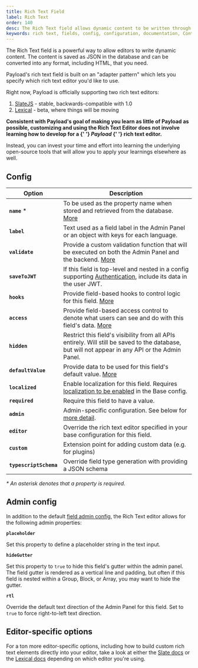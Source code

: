 ```yaml
---
title: Rich Text Field
label: Rich Text
order: 140
desc: The Rich Text field allows dynamic content to be written through the Admin Panel. Learn how to use Rich Text fields, see examples and options.
keywords: rich text, fields, config, configuration, documentation, Content Management System, cms, headless, javascript, node, react, nextjs
---
```


<Banner>
  The Rich Text field is a powerful way to allow editors to write dynamic content. The content is
  saved as JSON in the database and can be converted into any format, including HTML, that you need.
</Banner>

<LightDarkImage
  srcLight="https://payloadcms.com/images/docs/fields/richtext.png"
  srcDark="https://payloadcms.com/images/docs/fields/richtext-dark.png"
  alt="Shows a Rich Text field in the Payload admin panel"
  caption="Admin Panel screenshot of a Rich Text field"
/>

Payload's rich text field is built on an "adapter pattern" which lets you specify which rich text editor you'd like to use.

Right now, Payload is officially supporting two rich text editors:

1. [SlateJS](/docs/rich-text/slate) - stable, backwards-compatible with 1.0
2. [Lexical](/docs/rich-text/lexical) - beta, where things will be moving

<Banner type="success">
  <strong>
    Consistent with Payload's goal of making you learn as little of Payload as possible, customizing
    and using the Rich Text Editor does not involve learning how to develop for a
    {' '}
    <em>Payload</em>
    {' '}
    rich text editor.
  </strong>

  Instead, you can invest your time and effort into learning the underlying open-source tools that
  will allow you to apply your learnings elsewhere as well.
</Banner>

## Config

| Option                 | Description                                                                                                                                             |
| ---------------------- | ------------------------------------------------------------------------------------------------------------------------------------------------------- |
| **`name`** \*          | To be used as the property name when stored and retrieved from the database. [More](/docs/fields/overview#field-names)                                  |
| **`label`**            | Text used as a field label in the Admin Panel or an object with keys for each language.                                                                 |
| **`validate`**         | Provide a custom validation function that will be executed on both the Admin Panel and the backend. [More](/docs/fields/overview#validation)            |
| **`saveToJWT`**        | If this field is top-level and nested in a config supporting [Authentication](/docs/authentication/config), include its data in the user JWT.           |
| **`hooks`**            | Provide field-based hooks to control logic for this field. [More](/docs/fields/overview#field-level-hooks)                                              |
| **`access`**           | Provide field-based access control to denote what users can see and do with this field's data. [More](/docs/fields/overview#field-level-access-control) |
| **`hidden`**           | Restrict this field's visibility from all APIs entirely. Will still be saved to the database, but will not appear in any API or the Admin Panel.        |
| **`defaultValue`**     | Provide data to be used for this field's default value. [More](/docs/fields/overview#default-values)                                                    |
| **`localized`**        | Enable localization for this field. Requires [localization to be enabled](/docs/configuration/localization) in the Base config.                         |
| **`required`**         | Require this field to have a value.                                                                                                                     |
| **`admin`**            | Admin-specific configuration. See below for [more detail](#admin-config).                                                                               |
| **`editor`**           | Override the rich text editor specified in your base configuration for this field.                                                                      |
| **`custom`**           | Extension point for adding custom data (e.g. for plugins)                                                                                               |
| **`typescriptSchema`** | Override field type generation with providing a JSON schema                                                                                             |

_\* An asterisk denotes that a property is required._

## Admin config

In addition to the default [field admin config](/docs/fields/overview#admin-config), the Rich Text editor allows for the following admin properties:

**`placeholder`**

Set this property to define a placeholder string in the text input.

**`hideGutter`**

Set this property to `true` to hide this field's gutter within the admin panel. The field gutter is rendered as a vertical line and padding, but often if this field is nested within a Group, Block, or Array, you may want to hide the gutter.

**`rtl`**

Override the default text direction of the Admin Panel for this field. Set to `true` to force right-to-left text direction.

## Editor-specific options

For a ton more editor-specific options, including how to build custom rich text elements directly into your editor, take a look at either the [Slate docs](/docs/rich-text/slate) or the [Lexical docs](/docs/rich-text/lexical) depending on which editor you're using.
